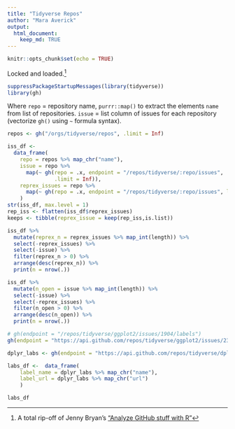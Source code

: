 ```yaml
---
title: "Tidyverse Repos"
author: "Mara Averick"
output:
  html_document:
    keep_md: TRUE
---
```


```r
knitr::opts_chunk$set(echo = TRUE)
```

Locked and loaded.[^1]

```r
suppressPackageStartupMessages(library(tidyverse))
library(gh)
```

Where `repo` = repository name, `purrr::map()` to extract the elements `name` from list of repositories. `issue` = list column of issues for each repository (vectorize `gh()` using `~` formula syntax).

```r
repos <- gh("/orgs/tidyverse/repos", .limit = Inf)
```

```r
iss_df <-
  data_frame(
    repo = repos %>% map_chr("name"),
    issue = repo %>%
      map(~ gh(repo = .x, endpoint = "/repos/tidyverse/:repo/issues",
               .limit = Inf)),
    reprex_issues = repo %>%
      map(~ gh(repo = .x, endpoint = "/repos/tidyverse/:repo/issues", labels = "reprex", .limit = Inf))
    )
str(iss_df, max.level = 1)
rep_iss <- flatten(iss_df$reprex_issues)
keeps <- tibble(reprex_issue = keep(rep_iss,is.list))

iss_df %>%
  mutate(reprex_n = reprex_issues %>% map_int(length)) %>%
  select(-reprex_issues) %>%
  select(-issue) %>%
  filter(reprex_n > 0) %>%
  arrange(desc(reprex_n)) %>%
  print(n = nrow(.))
```

```r
iss_df %>%
  mutate(n_open = issue %>% map_int(length)) %>%
  select(-issue) %>%
  select(-reprex_issues) %>%
  filter(n_open > 0) %>%
  arrange(desc(n_open)) %>%
  print(n = nrow(.))
```

```r
# gh(endpoint = "/repos/tidyverse/ggplot2/issues/1904/labels")
gh(endpoint = "https://api.github.com/repos/tidyverse/ggplot2/issues/2383/labels")
```

```r
dplyr_labs <- gh(endpoint = "https://api.github.com/repos/tidyverse/dplyr/labels")

labs_df <-  data_frame(
    label_name = dplyr_labs %>% map_chr("name"),
    label_url = dplyr_labs %>% map_chr("url")
    )

labs_df
```


[^1]: A total rip-off of Jenny Bryan's ["Analyze GitHub stuff with R"](https://github.com/jennybc/analyze-github-stuff-with-r)
